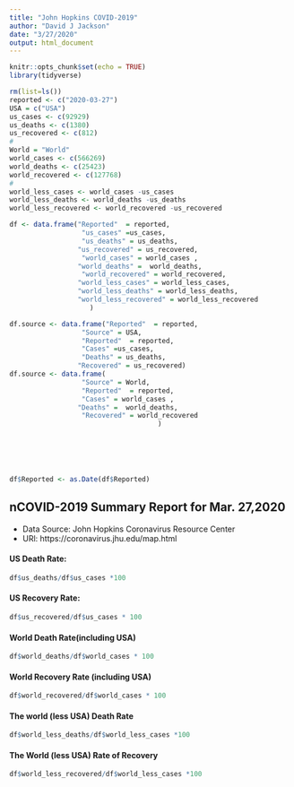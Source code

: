 ```yaml
---
title: "John Hopkins COVID-2019"
author: "David J Jackson"
date: "3/27/2020"
output: html_document
---
```


```r
knitr::opts_chunk$set(echo = TRUE)
library(tidyverse)
```
```r
rm(list=ls())
reported <- c("2020-03-27")
USA = c("USA")
us_cases <- c(92929)
us_deaths <- c(1380)
us_recovered <- c(812)
#
World = "World"
world_cases <- c(566269)
world_deaths <- c(25423)
world_recovered <- c(127768)
#
world_less_cases <- world_cases -us_cases
world_less_deaths <- world_deaths -us_deaths
world_less_recovered <- world_recovered -us_recovered
```
```r
df <- data.frame("Reported"  = reported, 
                  "us_cases" =us_cases,
                  "us_deaths" = us_deaths,
                 "us_recovered" = us_recovered,
                  "world_cases" = world_cases ,
                 "world_deaths" =  world_deaths,
                  "world_recovered" = world_recovered,
                 "world_less_cases" = world_less_cases,
                 "world_less_deaths" = world_less_deaths,
                 "world_less_recovered" = world_less_recovered
                    )

df.source <- data.frame("Reported"  = reported, 
                  "Source" = USA,
                  "Reported"  = reported,
                  "Cases" =us_cases,
                  "Deaths" = us_deaths,
                 "Recovered" = us_recovered)
df.source <- data.frame(
                  "Source" = World,
                  "Reported"  = reported,
                  "Cases" = world_cases ,
                 "Deaths" =  world_deaths,
                  "Recovered" = world_recovered
                                     )






df$Reported <- as.Date(df$Reported)
```

## nCOVID-2019 Summary Report for Mar. 27,2020
* Data Source: John Hopkins Coronavirus Resource Center
* URl: https://coronavirus.jhu.edu/map.html


#### US Death Rate: 
```r
df$us_deaths/df$us_cases *100
```
#### US Recovery Rate:
```r
df$us_recovered/df$us_cases * 100
```
#### World Death Rate(including USA)
```r
df$world_deaths/df$world_cases * 100
```
#### World Recovery Rate (including USA)
```r
df$world_recovered/df$world_cases * 100
```
#### The world (less USA) Death Rate
```r
df$world_less_deaths/df$world_less_cases *100
```
#### The World (less USA) Rate of Recovery
```r
df$world_less_recovered/df$world_less_cases *100
```